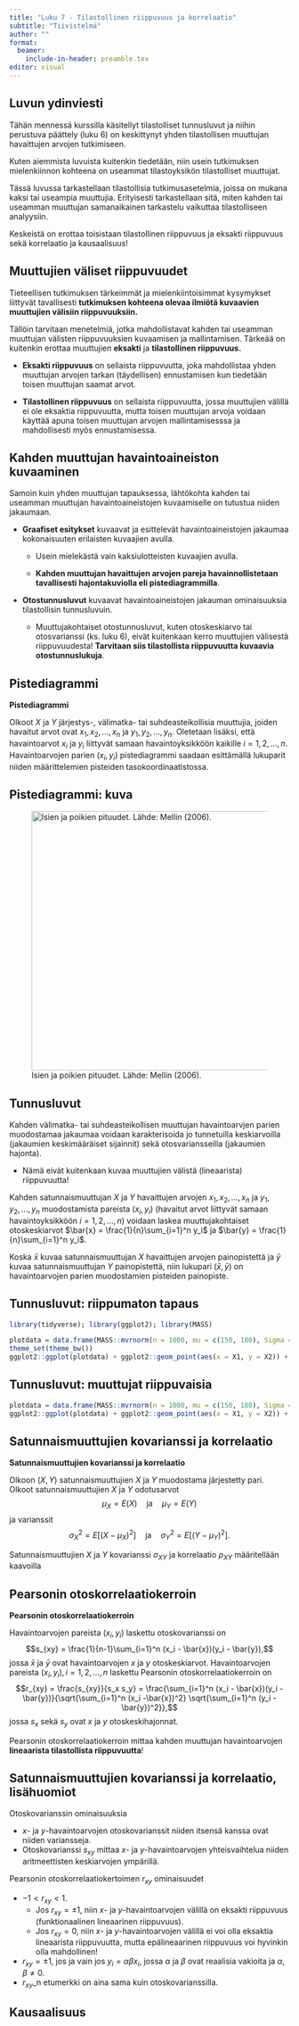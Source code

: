 ```yaml
---
title: "Luku 7 - Tilastollinen riippuvuus ja korrelaatio"
subtitle: "Tiivistelmä" 
author: "" 
format:    
  beamer:     
    include-in-header: preamble.tex 
editor: visual 
---
```


## Luvun ydinviesti

Tähän mennessä kurssilla käsitellyt tilastolliset tunnusluvut ja niihin perustuva päättely (luku 6) on keskittynyt yhden tilastollisen muuttujan havaittujen arvojen tutkimiseen.

Kuten aiemmista luvuista kuitenkin tiedetään, niin usein tutkimuksen mielenkiinnon kohteena on useammat tilastoyksikön tilastolliset muuttujat.

Tässä luvussa tarkastellaan tilastollisia tutkimusasetelmia, joissa on mukana kaksi tai useampia muuttujia. Erityisesti tarkastellaan sitä, miten kahden tai useamman muuttujan samanaikainen tarkastelu vaikuttaa tilastolliseen analyysiin.

Keskeistä on erottaa toisistaan tilastollinen riippuvuus ja eksakti riippuvuus sekä korrelaatio ja kausaalisuus!

## Muuttujien väliset riippuvuudet

Tieteellisen tutkimuksen tärkeimmät ja mielenkiintoisimmat kysymykset liittyvät tavallisesti **tutkimuksen kohteena olevaa ilmiötä kuvaavien muuttujien välisiin riippuvuuksiin.**

Tällöin tarvitaan menetelmiä, jotka mahdollistavat kahden tai useamman muuttujan välisten riippuvuuksien kuvaamisen ja mallintamisen. Tärkeää on kuitenkin erottaa muuttujien **eksakti** ja **tilastollinen riippuvuus.**

-   **Eksakti riippuvuus** on sellaista riippuvuutta, joka mahdollistaa yhden muuttujan arvojen tarkan (täydellisen) ennustamisen kun tiedetään toisen muuttujan saamat arvot.

-   **Tilastollinen riippuvuus** on sellaista riippuvuutta, jossa muuttujien välillä ei ole eksaktia riippuvuutta, mutta toisen muuttujan arvoja voidaan käyttää apuna toisen muuttujan arvojen mallintamisesssa ja mahdollisesti myös ennustamisessa.

## Kahden muuttujan havaintoaineiston kuvaaminen

Samoin kuin yhden muuttujan tapauksessa, lähtökohta kahden tai useamman muuttujan havaintoaineistojen kuvaamiselle on tutustua niiden jakaumaan.

-   **Graafiset esitykset** kuvaavat ja esittelevät havaintoaineistojen jakaumaa kokonaisuuten erilaisten kuvaajien avulla.

    -   Usein mielekästä vain kaksiulotteisten kuvaajien avulla.

    -   **Kahden muuttujan havaittujen arvojen pareja havainnollistetaan tavallisesti hajontakuviolla eli pistediagrammilla**.

-   **Otostunnusluvut** kuvaavat havaintoaineistojen jakauman ominaisuuksia tilastollisin tunnusluvuin.

    -   Muuttujakohtaiset otostunnusluvut, kuten otoskeskiarvo tai otosvarianssi (ks. luku 6), eivät kuitenkaan kerro muuttujien välisestä riippuvuudesta! **Tarvitaan siis tilastollista riippuvuutta kuvaavia otostunnuslukuja**.

## Pistediagrammi

::: {.defblock .mikko data-latex="{}"}
**Pistediagrammi**

Olkoot $X$ ja $Y$ järjestys-, välimatka- tai suhdeasteikollisia muuttujia, joiden havaitut arvot ovat $x_1, x_2,\dots,x_n$ ja $y_1,y_2,\dots,y_n$. Oletetaan lisäksi, että havaintoarvot $x_i$ ja $y_i$ liittyvät samaan havaintoyksikköön kaikille $i=1,2,\dots,n$. Havaintoarvojen parien $(x_i,y_i)$ pistediagrammi saadaan esittämällä lukuparit niiden määrittelemien pisteiden tasokoordinaatistossa.
:::

## Pistediagrammi: kuva

![Isien ja poikien pituudet. Lähde: Mellin (2006).](Isien-poikien-pituudet-Mellin.jpg){width="465"}

## Tunnusluvut

Kahden välimatka- tai suhdeasteikollisen muuttujan havaintoarvjen parien muodostamaa jakaumaa voidaan karakterisoida jo tunnetuilla keskiarvoilla (jakaumien keskimääräiset sijainnit) sekä otosvariansseilla (jakaumien hajonta).

-   Nämä eivät kuitenkaan kuvaa muuttujien välistä (lineaarista) riippuvuutta!

Kahden satunnaismuuttujan $X$ ja $Y$ havaittujen arvojen $x_1,x_2,\dots,x_n$ ja $y_1, y_2,\dots,y_n$ muodostamista pareista $(x_i, y_i)$ (havaitut arvot liittyvät samaan havaintoyksikköön $i=1,2,\dots,n$) voidaan laskea muuttujakohtaiset otoskeskiarvot $\bar{x} = \frac{1}{n}\sum_{i=1}^n y_i$ ja $\bar{y} = \frac{1}{n}\sum_{i=1}^n y_i$.

Koska $\bar{x}$ kuvaa satunnaismuuttujan $X$ havaittujen arvojen painopistettä ja $\bar{y}$ kuvaa satunnaismuuttujan $Y$ painopistettä, niin lukupari $(\bar{x},\bar{y})$ on havaintoarvojen parien muodostamien pisteiden painopiste.

## Tunnusluvut: riippumaton tapaus

```r
library(tidyverse); library(ggplot2); library(MASS)
```

```r
plotdata = data.frame(MASS::mvrnorm(n = 1000, mu = c(150, 180), Sigma = matrix(c(15, 0, 0, 15), nrow = 2, byrow = T)))
theme_set(theme_bw())
ggplot2::ggplot(plotdata) + ggplot2::geom_point(aes(x = X1, y = X2)) + xlab("Muuttujan X havaitut arvot x") + ylab("Muuttujan Y havaitut arvot y")
```

## Tunnusluvut: muuttujat riippuvaisia

```r
plotdata = data.frame(MASS::mvrnorm(n = 1000, mu = c(150, 180), Sigma = matrix(c(15, 10, 10, 15), nrow = 2, byrow = T)))
ggplot2::ggplot(plotdata) + ggplot2::geom_point(aes(x = X1, y = X2)) + xlab("Muuttujan X havaitut arvot x") + ylab("Muuttujan Y havaitut arvot y")
```

## Satunnaismuuttujien kovarianssi ja korrelaatio

::: {.defblock .mikko data-latex="{}"}
**Satunnaismuuttujien kovarianssi ja korrelaatio**

Olkoon $(X,Y)$ satunnaismuuttujien $X$ ja $Y$ muodostama järjestetty pari. Olkoot satunnaismuuttujien $X$ ja $Y$ odotusarvot $$\mu_X = E(X) \quad \text{ja} \quad \mu_Y = E(Y)$$ ja varianssit $$\sigma^2_X = E[(X-\mu_X)^2] \quad \text{ja} \quad \sigma_Y^2 = E[(Y-\mu_Y)^2].$$

Satunnaismuuttujien $X$ ja $Y$ kovarianssi $\sigma_{XY}$ ja korrelaatio $\rho_{XY}$ määritellään kaavoilla \begin{align*}
\sigma_{XY} &= \text{Cov}(X,Y) = E[(X-\mu_X)(Y-\mu_Y)] \\
\rho_{XY} &= \text{Cor}(X,Y) = \frac{\sigma_{XY}}{\sigma_X \sigma_Y}
\end{align*}
:::

## Pearsonin otoskorrelaatiokerroin

::: {.defblock .mikko data-latex="{}"}
**Pearsonin otoskorrelaatiokerroin**

Havaintoarvojen pareista $(x_i, y_i)$ laskettu otoskovarianssi on $$s_{xy} = \frac{1}{n-1}\sum_{i=1}^n (x_i - \bar{x})(y_i - \bar{y}),$$ jossa $\bar{x}$ ja $\bar{y}$ ovat havaintoarvojen $x$ ja $y$ otoskeskiarvot. Havaintoarvojen pareista $(x_i, y_i), i = 1,2,\dots,n$ laskettu Pearsonin otoskorrelaatiokerroin on $$r_{xy} = \frac{s_{xy}}{s_x s_y} = \frac{\sum_{i=1}^n (x_i - \bar{x})(y_i - \bar{y})}{\sqrt{\sum_{i=1}^n (x_i -\bar{x})^2} \sqrt{\sum_{i=1}^n (y_i -\bar{y})^2}},$$ jossa $s_x$ sekä $s_y$ ovat $x$ ja $y$ otoskeskihajonnat. 

Pearsonin otoskorrelaatiokerroin mittaa kahden muuttujan havaintoarvojen __lineaarista tilastollista riippuvuutta__!
:::

## Satunnaismuuttujien kovarianssi ja korrelaatio, lisähuomiot

Otoskovarianssin ominaisuuksia

  - $x$- ja $y$-havaintoarvojen otoskovarianssit niiden itsensä kanssa ovat niiden variansseja.
  - Otoskovarianssi $s_{xy}$ mittaa $x$- ja $y$-havaintoarvojen yhteisvaihtelua niiden aritmeettisten keskiarvojen ympärillä.

Pearsonin otoskorrelaatiokertoimen $r_{xy}$ ominaisuudet

  - $-1 < r_{xy} < 1$.
    - Jos $r_{xy} = \pm 1$, niin $x$- ja $y$-havaintoarvojen välillä on eksakti riippuvuus (funktionaalinen lineaarinen riippuvuus).
    - Jos $r_{xy} = 0$, niin $x$- ja $y$-havaintoarvojen välillä ei voi olla eksaktia lineaarista riippuvuutta, mutta epälineaarinen riippuvuus voi hyvinkin olla mahdollinen!
  - $r_{xy} = \pm 1$, jos ja vain jos $y_i = \alpha \beta x_i$, jossa $\alpha$ ja $\beta$ ovat reaalisia vakioita ja $\alpha,\beta \neq 0.$
  - $r_{xy}$_n etumerkki on aina sama kuin otoskovarianssilla.


## Kausaalisuus


